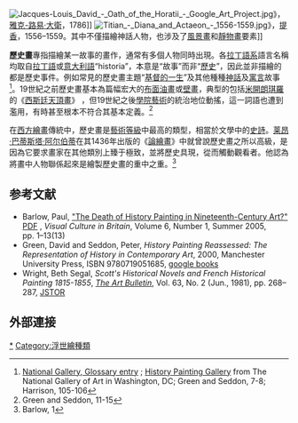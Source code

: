[[File:Jacques-Louis_David_-_Oath_of_the_Horatii_-_Google_Art_Project.jpg|thumb]]》，[[雅克-路易·大衛|雅克-路易·大衛]]，1786]]
[[File:Titian_-_Diana_and_Actaeon_-_1556-1559.jpg|thumb]]》，[[提香|提香]]，1556–1559。其中不僅描繪神話人物，也涉及了[[風景畫|風景畫]]和[[靜物畫|靜物畫]]要素]]

'''歷史畫'''專指描繪某一故事的畫作，通常有多個人物同時出現。各[[拉丁語系|拉丁語系]]語言名稱均取自[[拉丁語|拉丁語]]或[[意大利語|意大利語]]“historia”，本意是“故事”而非“[[歷史|歷史]]”，因此並非描繪的都是歷史事件。例如常見的歷史畫主題“[[基督的一生|基督的一生]]”及其他種種[[神話|神話]]及[[寓言|寓言]]故事<ref>[http://www.nationalgallery.org.uk/paintings/glossary/history-painting National Gallery, Glossary entry] {{Wayback|url=http://www.nationalgallery.org.uk/paintings/glossary/history-painting |date=20170725132940 }}; [http://www.nga.gov/collection/gallery/gg61/gg61-main1.html History Painting Gallery] {{Wayback|url=http://www.nga.gov/collection/gallery/gg61/gg61-main1.html |date=20160830163808 }} from The National Gallery of Art in Washington, DC; Green and Seddon, 7-8; Harrison, 105-106</ref>。19世紀之前歷史畫基本為篇幅宏大的[[布面油畫|布面油畫]]或[[壁畫|壁畫]]，典型的包括[[米開朗琪羅|米開朗琪羅]]的《[[西斯廷天頂畫|西斯廷天頂畫]]》 ，但19世紀之後[[學院藝術|學院藝術]]的統治地位動搖，這一詞語也遭到濫用，有時甚至根本不符合其基本定義。<ref>Green and Seddon, 11-15</ref>

在[[西方繪畫|西方繪畫]]傳統中，歷史畫是[[藝術等級|藝術等級]]中最高的類型，相當於文學中的[[史詩|史詩]]。[[莱昂·巴蒂斯塔·阿尔伯蒂|莱昂·巴蒂斯塔·阿尔伯蒂]]在其1436年出版的《[[論繪畫|論繪畫]]》中就曾說歷史畫之所以高級，是因為它要求畫家在其他類別上臻于極致，並將歷史具現，從而觸動觀看者。他認為將畫中人物聯係起來是繪製歷史畫的重中之重。<ref>Barlow, 1</ref>

==参考文献==
{{reflist}}

*Barlow, Paul, [https://docs.google.com/viewer?a=v&q=cache:9MoshlkHpFYJ:www.manchesteruniversitypress.co.uk/uploads/docs/s1_23.pdf+Paul+Barlow+Professor&hl=en&gl=uk&pid=bl&srcid=ADGEESjcjev4zZWsyXRk2Qb0TAbQHs52uwq7cmMmRBnlY97ah2aGpKYtVsGu-QOIeMciCrUfH45N1knB0NFikusclJybCwP5TMoAMaQJNS8TPzZFOBvOQvtUrmEPUT--Kqw8tmhvKr8G&sig=AHIEtbSRK7DWVGwdLbYF38jvUAihfTFS0Q "The Death of History Painting in Nineteenth-Century Art?" PDF] {{Wayback|url=https://docs.google.com/viewer?a=v&q=cache%3A9MoshlkHpFYJ%3Awww.manchesteruniversitypress.co.uk%2Fuploads%2Fdocs%2Fs1_23.pdf+Paul+Barlow+Professor&hl=en&gl=uk&pid=bl&srcid=ADGEESjcjev4zZWsyXRk2Qb0TAbQHs52uwq7cmMmRBnlY97ah2aGpKYtVsGu-QOIeMciCrUfH45N1knB0NFikusclJybCwP5TMoAMaQJNS8TPzZFOBvOQvtUrmEPUT--Kqw8tmhvKr8G&sig=AHIEtbSRK7DWVGwdLbYF38jvUAihfTFS0Q |date=20210408051710 }}, ''Visual Culture in Britain'', Volume 6, Number 1, Summer 2005, pp. 1–13(13)
*Green, David and Seddon, Peter, ''History Painting Reassessed: The Representation of History in Contemporary Art'', 2000, Manchester University Press, ISBN 9780719051685, [https://books.google.com/books?id=Q_m5y85mHzQC&pg=PA7&lpg=PA7&dq google books] {{Wayback|url=https://books.google.com/books?id=Q_m5y85mHzQC&pg=PA7&lpg=PA7&dq |date=20190815082231 }}
*Wright, Beth Segal, ''Scott's Historical Novels and French Historical Painting 1815-1855'', ''[[The_Art_Bulletin|The Art Bulletin]]'', Vol. 63, No. 2 (Jun., 1981), pp. 268–287,  [http://www.jstor.org/stable/3050117 JSTOR] {{Wayback|url=http://www.jstor.org/stable/3050117 |date=20191216184529 }}

==外部連接==
{{commons category|History paintings}}

{{Authority control}}

[[Category:歷史畫|*]]
[[Category:浮世繪種類|Category:浮世繪種類]]